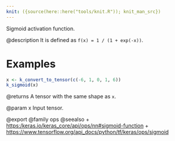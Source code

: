 ```yaml
---
knit: ({source(here::here("tools/knit.R")); knit_man_src})
---
```

Sigmoid activation function.

@description
It is defined as `f(x) = 1 / (1 + exp(-x))`.

# Examples
```r
x <- k_convert_to_tensor(c(-6, 1, 0, 1, 6))
k_sigmoid(x)
```

@returns
A tensor with the same shape as `x`.

@param x Input tensor.

@export
@family ops
@seealso
+ <https:/keras.io/keras_core/api/ops/nn#sigmoid-function>
+ <https://www.tensorflow.org/api_docs/python/tf/keras/ops/sigmoid>
